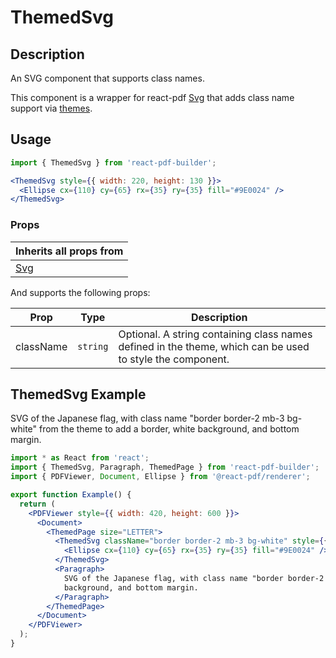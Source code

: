


<Meta title="Documentation/Components/Basics/ThemedSvg" />

<h1>ThemedSvg</h1>

## Description

An SVG component that supports class names.

This component is a wrapper for react-pdf [Svg](https://react-pdf.org/svg#svg) that adds class name support via [themes](https://justinmahar.github.io/react-pdf-builder/?path=/docs/documentation-themes--docs).

## Usage

```jsx
import { ThemedSvg } from 'react-pdf-builder';
```

```jsx
<ThemedSvg style={{ width: 220, height: 130 }}>
  <Ellipse cx={110} cy={65} rx={35} ry={35} fill="#9E0024" />
</ThemedSvg>
```

### Props

| Inherits all props from              |
| ------------------------------------ |
| [Svg](https://react-pdf.org/svg#svg) |

And supports the following props:

| Prop      | Type                        | Description                                                                                               |
| --------- | --------------------------- | --------------------------------------------------------------------------------------------------------- |
| className | `string` | Optional. A string containing class names defined in the theme, which can be used to style the component. |
  
## ThemedSvg Example

<DocsPDF>
  <ThemedSvg className="border border-2 mb-3 bg-white" style={{ width: 220, height: 130 }}>
    <Ellipse cx={110} cy={65} rx={35} ry={35} fill="#9E0024" />
  </ThemedSvg>
  <Paragraph>SVG of the Japanese flag, with class name "border border-2 mb-3 bg-white" from the theme to add a border, white background, and bottom margin.</Paragraph>
</DocsPDF>

```jsx
import * as React from 'react';
import { ThemedSvg, Paragraph, ThemedPage } from 'react-pdf-builder';
import { PDFViewer, Document, Ellipse } from '@react-pdf/renderer';

export function Example() {
  return (
    <PDFViewer style={{ width: 420, height: 600 }}>
      <Document>
        <ThemedPage size="LETTER">
          <ThemedSvg className="border border-2 mb-3 bg-white" style={{ width: 220, height: 130 }}>
            <Ellipse cx={110} cy={65} rx={35} ry={35} fill="#9E0024" />
          </ThemedSvg>
          <Paragraph>
            SVG of the Japanese flag, with class name "border border-2 mb-3 bg-white" from the theme to add a border, white
            background, and bottom margin.
          </Paragraph>
        </ThemedPage>
      </Document>
    </PDFViewer>
  );
}
```
